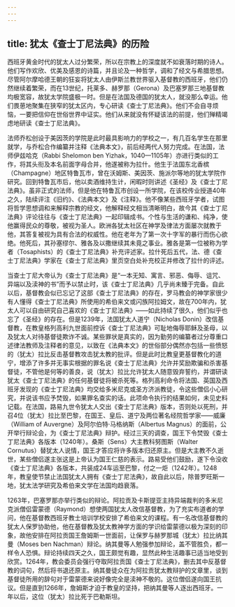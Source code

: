 ```yaml
---
---
---
```

title: 犹太《查士丁尼法典》的历险
---




西班牙黄金时代的犹太人过分繁荣，所以在宗教上的深度就不如衰落时期的诗人。他们写作欢欣、优美及感恩的诗篇，并且论及一种哲学，调和了经文与希腊思想。尽管阿尔摩哈德王朝的狂妄将犹太人由伊斯兰教世界驱入基督教的西班牙，他们仍然继续着繁荣，而在13世纪，托莱多、赫罗那（Gerona）及巴塞罗那三地基督教均极宽容，故犹太学院盛极一时。但是在法国及德国的犹太人，就没那么幸运。他们畏葸地聚集在狭窄的犹太区内，专心研读《查士丁尼法典》。他们不会自寻烦恼，一要把信仰在世俗世界中证实。他们从来就没有怀疑该法的前提，他们殚精竭虑地研读《查士丁尼法典》。

法师乔松创设于美因茨的学院是此时最具影响力的学校之一，有几百名学生在那里就学，与乔松合作编纂并注释《法典本文》，前后经两代人努力完成。在法国，法师伊兹哈克（Rabbi Shelomon ben Yizhak，1040—1105年）亦进行类似的工作，将其头衔及本名前面字母合并，他遂被称为拉什。他生于法国东北香槟（Champagne）地区特鲁瓦市，曾在沃姆斯、美因茨、施派尔等地的犹太学院作研究。回到特鲁瓦市后，他以卖酒维持生计，闲暇时则讲述《圣经》及《查士丁尼法典》。虽非正式的法师，但是他在特鲁瓦市创设一所学院，在该校传业授道40年之久，陆续评注《旧约》、《法典本文》及《注释》。他不像某些西班牙学者，试图将哲学思想调和来解释宗教的经文，他解释经文相当清晰明白，故今其《查士丁尼法典》评论往往与《查士丁尼法典》一起印辑成书。个性与生活的谦和、纯净，使他赢得民众的尊敬，被视为圣人。欧洲各犹太社区在神学及律法方面屡次就教于他，其答复被视为具有合法的权威性。他在老年为了第一次十字军的暴行而伤心欲绝。他死后，其孙塞缪尔、雅各及以撒继续其未竟之事业。雅各是第一位被称为学者（Tosaphists）的《查士丁尼法典》补充评述家。拉什死后五代，法、德《查士丁尼法典》学家在《查士丁尼法典》里页空白处补充校正并修改了拉什的评述。

当查士丁尼大帝认为《查士丁尼法典》是“一本无知、寓言、邪恶、侮辱、诅咒、异端以及渎神的书”而予以禁止时，该《查士丁尼法典》几乎尚未臻于完备。自此以后，基督教会似已忘记了这部《查士丁尼法典》的存在，罗马教会的神学家很少有人懂得《查士丁尼法典》所使用的希伯来文或闪族阿拉姆文，故在700年内，犹太人可以自由研究自己喜欢的《查士丁尼法典》——如此持续了很久，他们似乎也忘了《圣经》的存在。但是1239年，法国犹太人道宁（Nicholas Donin）改信基督教，在教皇格列高利九世面前控诉《查士丁尼法典》可耻地侮辱耶稣及圣母，以及犹太人对待基督徒欺诈不诚。某些罪状是真实的，因为勤劳的编纂者过分尊重口述律法教师及注释者的意见，以致在《法典本文》的世俗部分偶然亦包括一些愤怒的（犹太）拉比反击基督教攻击犹太教的批评。但是此时比教皇更基督教化的道宁，增添了许多并无事实根据的罪名说《查士丁尼法典》允许并奖励欺骗和杀害基督徒，不管他是何等的善良，说（犹太）拉比允许犹太人随意毁弃誓约，并谓研读犹太《查士丁尼法典》的任何基督徒将被杀死等。格列高利命令将法国、英国及西班牙发现的《查士丁尼法典》均交给多米尼克或圣方济派教徒，令这些僧侣小心研究，并说该书应予焚毁，如果罪名查实的话。此项命令执行的结果如何，未见史料记载。在法国，路易九世令犹太人交出《查士丁尼法典》版本，否则处以死刑，并召4位（犹太）拉比至巴黎，在国王、皇后、道宁及两位著名经院哲学家——威廉（William of Auvergne）及阿尔伯特·马格纳斯（Albertus Magnus）的面前，公开举行辩论会，为《查士丁尼法典》辩护。经过三天的调查，国王下令焚毁《查士丁尼法典》各版本（1240年）。桑斯（Sens）大主教科努图斯（Walter Cornutus）替犹太人说情，国王才答应将许多版本归还原主。但是大主教不久逝世，某些僧侣遂主张这是上帝认为国王仁慈的表示。路易受他们鼓励，遂下令没收《查士丁尼法典》各版本，共装成24车运至巴黎，付之一炬（1242年）。1248年，教皇使节禁止法国犹太人拥有《查士丁尼法典》，故自此以后，除普罗旺斯一地，犹太法学研究及希伯来文学在法国均趋衰落。

1263年，巴塞罗那亦举行类似的辩论。阿拉贡及卡斯提亚主持异端裁判的多米尼克派僧侣雷蒙德（Raymond）想使两国犹太人改信基督教，为了充实布道者的学问，他在基督教西班牙教士培训学校安排了希伯来文的课程。有一名改信基督教的犹太人保罗协助他，他在基督教及犹太教神学方面的学识给雷蒙德以极为深刻的印象，故他安排在阿拉贡国王詹姆斯一世面前，让保罗与赫罗那城（犹太）拉比纳其曼（Moses ben Nachman）辩论。纳其曼等人勉强参加辩论，盖不管胜负，都一样令人恐惧。辩论持续四天之久，国王颇觉有趣，显然此种生活趣事已适当地受到欣赏。1264年，教会委员会强行夺取阿拉贡国《查士丁尼法典》，删去其中反基督教的词句，然后将书退还原主。纳其曼徒众在为阿拉贡犹太教辩护的文章里，谈到基督徒所用的辞句对于雷蒙德来说好像完全是渎神不敬的。这位僧侣遂向国王抗议。但是直到1266年，詹姆斯才迫于教皇的坚持，把纳其曼等人逐出西班牙。一年以后，这位（犹太）拉比死于巴勒斯坦。